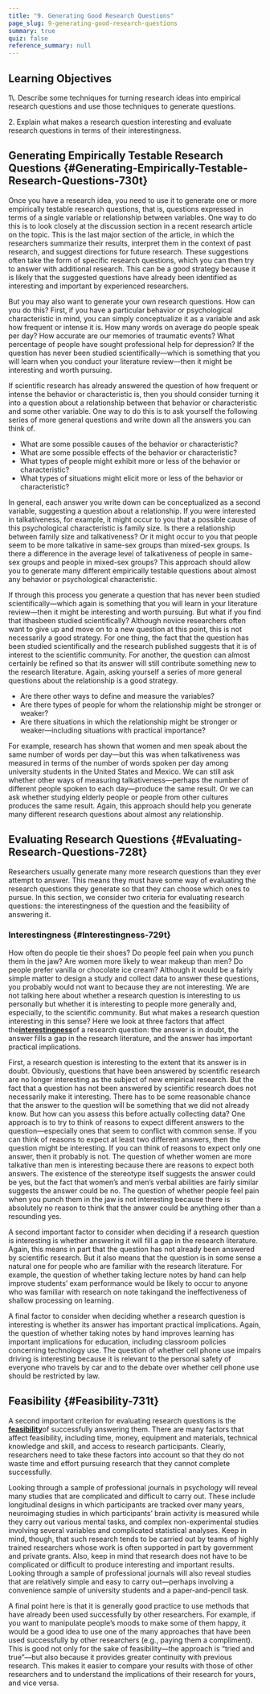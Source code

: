 ```yaml
---
title: "9. Generating Good Research Questions"
page_slug: 9-generating-good-research-questions
summary: true
quiz: false
reference_summary: null
---
```

<section className="content-chunk" aria-labelledby="Learning-Objectives-187pt" data-subsection-id="Learning-Objectives-187pt" data-show-header="false">

<h2 className="sr-only" id="Learning-Objectives-187pt">Learning Objectives</h2>

<Info title="Learning Objectives">
1\. Describe some techniques for turning research ideas into empirical research questions and use those techniques to generate questions.

2\. Explain what makes a research question interesting and evaluate research questions in terms of their interestingness.
</Info>

</section>

<section className="content-chunk" aria-labelledby="Generating-Empirically-Testable-Research-Questions-730t" data-subsection-id="Generating-Empirically-Testable-Research-Questions-730t" data-show-header="true">

## Generating Empirically Testable Research Questions \{#Generating-Empirically-Testable-Research-Questions-730t}

Once you have a research idea, you need to use it to generate one or more empirically testable research questions, that is, questions expressed in terms of a single variable or relationship between variables. One way to do this is to look closely at the discussion section in a recent research article on the topic. This is the last major section of the article, in which the researchers summarize their results, interpret them in the context of past research, and suggest directions for future research. These suggestions often take the form of specific research questions, which you can then try to answer with additional research. This can be a good strategy because it is likely that the suggested questions have already been identified as interesting and important by experienced researchers.

But you may also want to generate your own research questions. How can you do this? First, if you have a particular behavior or psychological characteristic in mind, you can simply conceptualize it as a variable and ask how frequent or intense it is. How many words on average do people speak per day? How accurate are our memories of traumatic events? What percentage of people have sought professional help for depression? If the question has never been studied scientifically—which is something that you will learn when you conduct your literature review—then it might be interesting and worth pursuing.

If scientific research has already answered the question of how frequent or intense the behavior or characteristic is, then you should consider turning it into a question about a relationship between that behavior or characteristic and some other variable. One way to do this is to ask yourself the following series of more general questions and write down all the answers you can think of.

* What are some possible causes of the behavior or characteristic?
* What are some possible effects of the behavior or characteristic?
* What types of people might exhibit more or less of the behavior or characteristic?
* What types of situations might elicit more or less of the behavior or characteristic?

In general, each answer you write down can be conceptualized as a second variable, suggesting a question about a relationship. If you were interested in talkativeness, for example, it might occur to you that a possible cause of this psychological characteristic is family size. Is there a relationship between family size and talkativeness? Or it might occur to you that people seem to be more talkative in same-sex groups than mixed-sex groups. Is there a difference in the average level of talkativeness of people in same-sex groups and people in mixed-sex groups? This approach should allow you to generate many different empirically testable questions about almost any behavior or psychological characteristic.

If through this process you generate a question that has never been studied scientifically—which again is something that you will learn in your literature review—then it might be interesting and worth pursuing. But what if you find that ithasbeen studied scientifically? Although novice researchers often want to give up and move on to a new question at this point, this is not necessarily a good strategy. For one thing, the fact that the question has been studied scientifically and the research published suggests that it is of interest to the scientific community. For another, the question can almost certainly be refined so that its answer will still contribute something new to the research literature. Again, asking yourself a series of more general questions about the relationship is a good strategy.

* Are there other ways to define and measure the variables?
* Are there types of people for whom the relationship might be stronger or weaker?
* Are there situations in which the relationship might be stronger or weaker—including situations with practical importance?

For example, research has shown that women and men speak about the same number of words per day—but this was when talkativeness was measured in terms of the number of words spoken per day among university students in the United States and Mexico. We can still ask whether other ways of measuring talkativeness—perhaps the number of different people spoken to each day—produce the same result. Or we can ask whether studying elderly people or people from other cultures produces the same result. Again, this approach should help you generate many different research questions about almost any relationship.

</section>

<section className="content-chunk" aria-labelledby="Evaluating-Research-Questions-728t" data-subsection-id="Evaluating-Research-Questions-728t" data-show-header="true">

## Evaluating Research Questions \{#Evaluating-Research-Questions-728t}

Researchers usually generate many more research questions than they ever attempt to answer. This means they must have some way of evaluating the research questions they generate so that they can choose which ones to pursue. In this section, we consider two criteria for evaluating research questions: the interestingness of the question and the feasibility of answering it.

</section>

<section className="content-chunk" aria-labelledby="Interestingness-729t" data-subsection-id="Interestingness-729t" data-show-header="true">

### Interestingness \{#Interestingness-729t}

How often do people tie their shoes? Do people feel pain when you punch them in the jaw? Are women more likely to wear makeup than men? Do people prefer vanilla or chocolate ice cream? Although it would be a fairly simple matter to design a study and collect data to answer these questions, you probably would not want to because they are not interesting. We are not talking here about whether a research question is interesting to us personally but whether it is interesting to people more generally and, especially, to the scientific community. But what makes a research question interesting in this sense? Here we look at three factors that affect the[**interestingness**](https://kpu.pressbooks.pub/psychmethods4e/chapter/generating-good-research-questions/#term_36_874)of a research question: the answer is in doubt, the answer fills a gap in the research literature, and the answer has important practical implications.

First, a research question is interesting to the extent that its answer is in doubt. Obviously, questions that have been answered by scientific research are no longer interesting as the subject of new empirical research. But the fact that a question has not been answered by scientific research does not necessarily make it interesting. There has to be some reasonable chance that the answer to the question will be something that we did not already know. But how can you assess this before actually collecting data? One approach is to try to think of reasons to expect different answers to the question—especially ones that seem to conflict with common sense. If you can think of reasons to expect at least two different answers, then the question might be interesting. If you can think of reasons to expect only one answer, then it probably is not. The question of whether women are more talkative than men is interesting because there are reasons to expect both answers. The existence of the stereotype itself suggests the answer could be yes, but the fact that women’s and men’s verbal abilities are fairly similar suggests the answer could be no. The question of whether people feel pain when you punch them in the jaw is not interesting because there is absolutely no reason to think that the answer could be anything other than a resounding yes.

A second important factor to consider when deciding if a research question is interesting is whether answering it will fill a gap in the research literature. Again, this means in part that the question has not already been answered by scientific research. But it also means that the question is in some sense a natural one for people who are familiar with the research literature. For example, the question of whether taking lecture notes by hand can help improve students’ exam performance would be likely to occur to anyone who was familiar with research on note takingand the ineffectiveness of shallow processing on learning.

A final factor to consider when deciding whether a research question is interesting is whether its answer has important practical implications. Again, the question of whether taking notes by hand improves learning has important implications for education, including classroom policies concerning technology use. The question of whether cell phone use impairs driving is interesting because it is relevant to the personal safety of everyone who travels by car and to the debate over whether cell phone use should be restricted by law.

</section>

<section className="content-chunk" aria-labelledby="Feasibility-731t" data-subsection-id="Feasibility-731t" data-show-header="true">

## Feasibility \{#Feasibility-731t}

A second important criterion for evaluating research questions is the [**feasibility**](https://kpu.pressbooks.pub/psychmethods4e/chapter/generating-good-research-questions/#term_36_875)of successfully answering them. There are many factors that affect feasibility, including time, money, equipment and materials, technical knowledge and skill, and access to research participants. Clearly, researchers need to take these factors into account so that they do not waste time and effort pursuing research that they cannot complete successfully.

Looking through a sample of professional journals in psychology will reveal many studies that are complicated and difficult to carry out. These include longitudinal designs in which participants are tracked over many years, neuroimaging studies in which participants’ brain activity is measured while they carry out various mental tasks, and complex non-experimental studies involving several variables and complicated statistical analyses. Keep in mind, though, that such research tends to be carried out by teams of highly trained researchers whose work is often supported in part by government and private grants. Also, keep in mind that research does not have to be complicated or difficult to produce interesting and important results. Looking through a sample of professional journals will also reveal studies that are relatively simple and easy to carry out—perhaps involving a convenience sample of university students and a paper-and-pencil task.

A final point here is that it is generally good practice to use methods that have already been used successfully by other researchers. For example, if you want to manipulate people’s moods to make some of them happy, it would be a good idea to use one of the many approaches that have been used successfully by other researchers (e.g., paying them a compliment). This is good not only for the sake of feasibility—the approach is “tried and true”—but also because it provides greater continuity with previous research. This makes it easier to compare your results with those of other researchers and to understand the implications of their research for yours, and vice versa.

</section>

